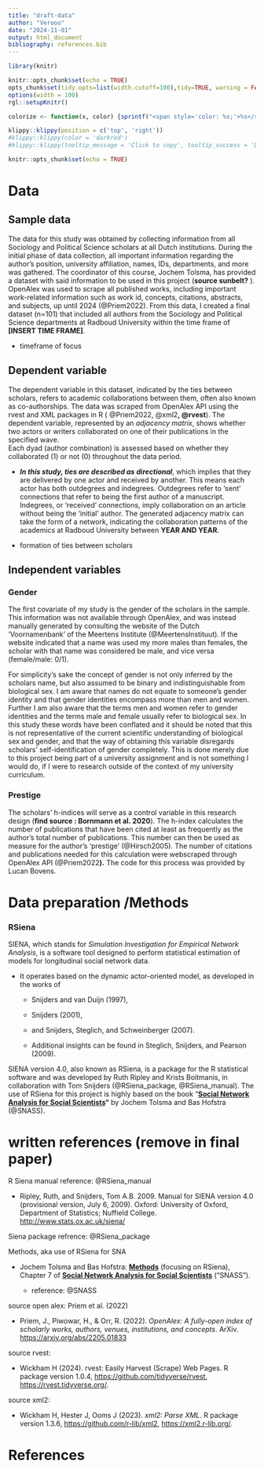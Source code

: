 ```yaml
---
title: "draft-data"
author: "Verooo"
date: "2024-11-01"
output: html_document
bibliography: references.bib
---
```


```r
library(knitr)

knitr::opts_chunk$set(echo = TRUE)
opts_chunk$set(tidy.opts=list(width.cutoff=100),tidy=TRUE, warning = FALSE, message = FALSE,comment = "#>", cache=TRUE, class.source=c("test"), class.output=c("test2"))
options(width = 100)
rgl::setupKnitr()

colorize <- function(x, color) {sprintf("<span style='color: %s;'>%s</span>", color, x) }

```

```r
klippy::klippy(position = c('top', 'right'))
#klippy::klippy(color = 'darkred')
#klippy::klippy(tooltip_message = 'Click to copy', tooltip_success = 'Done')
```

```r
knitr::opts_chunk$set(echo = TRUE)

```

# Data

## Sample data

The data for this study was obtained by collecting information from all Sociology and Political Science scholars at all Dutch institutions. During the initial phase of data collection, all important information regarding the author's position, university affiliation, names, IDs, departments, and more was gathered. The coordinator of this course, Jochem Tolsma, has provided a dataset with said information to be used in this project (**source sunbelt?** ). OpenAlex was used to scrape all published works, including important work-related information such as work id, concepts, citations, abstracts, and subjects, up until 2024 (@Priem2022). From this data, I created a final dataset (n=101) that included all authors from the Sociology and Political Science departments at Radboud University within the time frame of **[INSERT TIME FRAME]**.

-   timeframe of focus

## Dependent variable

The dependent variable in this dataset, indicated by the ties between scholars, refers to academic collaborations between them, often also known as co-authorships. The data was scraped from OpenAlex API using the rvest and XML packages in R ( @Priem2022, @xml2**, @rvest**). The dependent variable, represented by an *adjacency matrix*, shows whether two actors or writers collaborated on one of their publications in the specified wave.\
Each dyad (author combination) is assessed based on whether they collaborated (1) or not (0) throughout the data period.

-   ***In this study, ties are described as directional***, which implies that they are delivered by one actor and received by another. This means each actor has both outdegrees and indegrees. Outdegrees refer to 'sent' connections that refer to being the first author of a manuscript. Indegrees, or 'received' connections, imply collaboration on an article without being the 'initial' author. The generated adjacency matrix can take the form of a network, indicating the collaboration patterns of the academics at Radboud University between **YEAR AND YEAR**.

```{=html}
<!-- -->
```
-   formation of ties between scholars

## Independent variables

### Gender

The first covariate of my study is the gender of the scholars in the sample. This information was not available through OpenAlex, and was instead manually generated by consulting the website of the Dutch 'Voornamenbank' of the Meertens Institute (@MeertensInstituut). If the website indicated that a name was used my more males than females, the scholar with that name was considered be male, and vice versa (female/male: 0/1).

For simplicity's sake the concept of gender is not only inferred by the scholars name, but also assumed to be binary and indistinguishable from biological sex. I am aware that names do not equate to someone's gender identity and that gender identities encompass more than men and women. Further I am also aware that the terms men and women refer to gender identities and the terms male and female usually refer to biological sex. In this study these words have been conflated and it should be noted that this is not representative of the current scientific understanding of biological sex and gender, and that the way of obtaining this variable disregards scholars' self-identification of gender completely. This is done merely due to this project being part of a university assignment and is not something I would do, if I were to research outside of the context of my university curriculum.

### Prestige

The scholars' h-indices will serve as a control variable in this research design (**find source : Bornmann et al. 2020**). The h-index calculates the number of publications that have been cited at least as frequently as the author's total number of publications. This number can then be used as measure for the author's 'prestige' (@Hirsch2005). The number of citations and publications needed for this calculation were webscraped through OpenAlex API (@Priem2022**).** The code for this process was provided by Lucan Bovens.

# Data preparation /Methods

### RSiena

SIENA, which stands for *Simulation Investigation for Empirical Network Analysis*, is a software tool designed to perform statistical estimation of models for longitudinal social network data.

-   It operates based on the dynamic actor-oriented model, as developed in the works of

    -   Snijders and van Duijn (1997),

    -   Snijders (2001),

    -   and Snijders, Steglich, and Schweinberger (2007).

    -   Additional insights can be found in Steglich, Snijders, and Pearson (2009).

SIENA version 4.0, also known as RSiena, is a package for the R statistical software and was developed by Ruth Ripley and Krists Boitmanis, in collaboration with Tom Snijders (@RSiena_package, @RSiena_manual). The use of RSiena for this project is highly based on the book "[**Social Network Analysis for Social Scientists**](https://jochemtolsma.github.io/SNA-4-Social-Scientists/)**"** by Jochem Tolsma and Bas Hofstra (@SNASS).

# written references (remove in final paper) 

R Siena manual reference: @RSiena_manual

-   Ripley, Ruth, and Snijders, Tom A.B. 2009. Manual for SIENA version 4.0 (provisional version, July 6, 2009). Oxford: University of Oxford, Department of Statistics; Nuffield College. <http://www.stats.ox.ac.uk/siena/>

Siena package refrence: @RSiena_package

Methods, aka use of RSiena for SNA

-   Jochem Tolsma and Bas Hofstra: [**Methods**](https://jochemtolsma.github.io/SNA-4-Social-Scientists/socionetsm.html) (focusing on RSiena), Chapter 7 of [**Social Network Analysis for Social Scientists**](https://jochemtolsma.github.io/SNA-4-Social-Scientists/) ("SNASS").

    -   reference: @SNASS

source open alex: Priem et al. (2022)

-   Priem, J., Piwowar, H., & Orr, R. (2022). *OpenAlex: A fully-open index of scholarly works, authors, venues, institutions, and concepts*. ArXiv. <https://arxiv.org/abs/2205.01833>

source rvest:

-   Wickham H (2024). rvest: Easily Harvest (Scrape) Web Pages. R package version 1.0.4, <https://github.com/tidyverse/rvest>, <https://rvest.tidyverse.org/>.

source xml2:

-   Wickham H, Hester J, Ooms J (2023). *xml2: Parse XML*. R package version 1.3.6, <https://github.com/r-lib/xml2,> <https://xml2.r-lib.org/>.

# References
